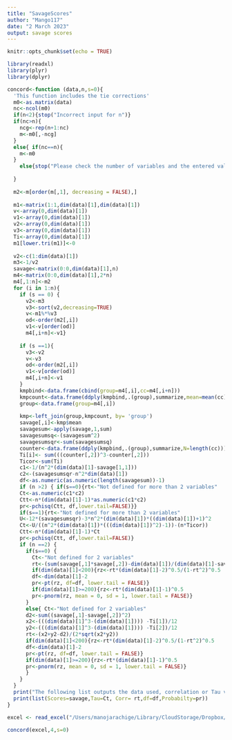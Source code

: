```yaml
---
title: "SavageScores"
author: "Mango117"
date: "2 March 2023"
output: savage scores
---
```


```r
knitr::opts_chunk$set(echo = TRUE)
```


```r
library(readxl)
library(plyr)
library(dplyr)
```


```r
concord<-function (data,n,s=0){
  'This function includes the tie corrections'
  m0<-as.matrix(data)
  nc<-ncol(m0)
  if(n<2){stop("Incorrect input for n")}
  if(nc>n){
    ncg<-rep(n+1:nc)
    m<-m0[,-ncg]
  }
  else{ if(nc==n){
    m<-m0
  }
    else{stop("Please check the number of variables and the entered value for n and re-run.")}
    
  }
  
  m2<-m[order(m[,1], decreasing = FALSE),]
  
  m1<-matrix(1:1,dim(data)[1],dim(data)[1])
  v<-array(0,dim(data)[1])
  v1<-array(0,dim(data)[1])
  v2<-array(0,dim(data)[1])
  v3<-array(0,dim(data)[1])
  Ti<-array(0,dim(data)[1])
  m1[lower.tri(m1)]<-0
  
  v2<-c(1:dim(data)[1])
  m3<-1/v2 
  savage<-matrix(0:0,dim(data)[1],n)
  m4<-matrix(0:0,dim(data)[1],2*n)
  m4[,1:n]<-m2
  for (i in 1:n){
    if (s == 0) {
      v2<-m3
      v3<-sort(v2,decreasing=TRUE)
      v<-m1%*%v3
      od<-order(m2[,i])
      v1<-v[order(od)]
      m4[,i+n]<-v1} 
    
    if (s ==1){ 
      v3<-v2
      v<-v3
      od<-order(m2[,i])
      v1<-v[order(od)]
      m4[,i+n]<-v1 
    }
    kmpbind<-data.frame(cbind(group=m4[,i],cc=m4[,i+n]))
    kmpcount<-data.frame(ddply(kmpbind,.(group),summarize,mean=mean(cc)))
    group<-data.frame(group=m4[,i])
    
    kmp<-left_join(group,kmpcount, by= 'group')
    savage[,i]<-kmp$mean
    savagesum<-apply(savage,1,sum)
    savagesumsq<-(savagesum^2)
    savagesumsqr<-sum(savagesumsq)
    counter<-data.frame(ddply(kmpbind,.(group),summarize,N=length(cc)))
    Ti[i]<- sum(((counter[,2])^3-counter[,2]))
    Ticor<-sum(Ti)
    c1<-1/(n^2*(dim(data)[1]-savage[1,1]))
    c2<-(savagesumsqr-n^2*dim(data)[1])
    df<-as.numeric(as.numeric(length(savagesum))-1)
    if (n >2) { if(s==0){rt<-"Not defined for more than 2 variables"
    Ct<-as.numeric(c1*c2)
    Ctt<-n*(dim(data)[1]-1)*as.numeric(c1*c2)
    pr<-pchisq(Ctt, df,lower.tail=FALSE)}}
    if(s==1){rt<-"Not defined for more than 2 variables"
    U<-12*(savagesumsqr)-3*n^2*(dim(data)[1])*((dim(data)[1])+1)^2
    Ct<-U/((n^2*(dim(data)[1])*(((dim(data)[1])^2)-1))-(n*Ticor))
    Ctt<-n*(dim(data)[1]-1)*Ct
    pr<-pchisq(Ctt, df,lower.tail=FALSE)}
    if (n ==2) {
      if(s==0) {
        Ct<-"Not defined for 2 variables"
        rt<-(sum(savage[,1]*savage[,2])-dim(data)[1])/(dim(data)[1]-savage[1,1])
        if(dim(data)[1]<200){rz<-rt*(dim(data)[1]-2)^0.5/(1-rt^2)^0.5
        df<-dim(data)[1]-2
        pr<-pt(rz, df=df, lower.tail = FALSE)}
        if(dim(data)[1]>=200){rz<-rt*(dim(data)[1]-1)^0.5
        pr<-pnorm(rz, mean = 0, sd = 1, lower.tail = FALSE)}
      }
      else{ Ct<-"Not defined for 2 variables"
      d2<-sum((savage[,1]-savage[,2])^2)
      x2<-(((dim(data)[1]^3-(dim(data)[1]))) -Ti[1])/12
      y2<-(((dim(data)[1]^3-(dim(data)[1]))) -Ti[2])/12
      rt<-(x2+y2-d2)/(2*sqrt(x2*y2))
      if(dim(data)[1]<200){rz<-rt*(dim(data)[1]-2)^0.5/(1-rt^2)^0.5
      df<-dim(data)[1]-2
      pr<-pt(rz, df=df, lower.tail = FALSE)}
      if(dim(data)[1]>=200){rz<-rt*(dim(data)[1]-1)^0.5
      pr<-pnorm(rz, mean = 0, sd = 1, lower.tail = FALSE)}
      }
    }
  }
  print("The following list outputs the data used, correlation or Tau value and the associated one tail probabilities (non-exact)")
  print(list(Scores=savage,Tau=Ct, Corr= rt,df=df,Probabilty=pr))
}
```

```r
excel <- read_excel("/Users/manojarachige/Library/CloudStorage/Dropbox/Mac/Documents/Coding/Projects/BMedScDOC2021/BMedScDOC_2023/Book3.xlsx")
```

```r
concord(excel,4,s=0)
```

